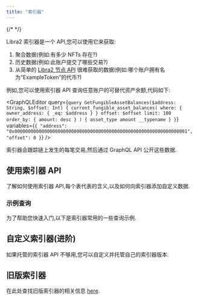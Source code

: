 ```yaml
---
title: "索引器"
---
```




{/* <IndexerBetaNotice /> */}

Libra2 索引器是一个 API,您可以使用它来获取:

1. 聚合数据(例如:有多少 NFTs 存在?)
2. 历史数据(例如:此账户提交了哪些交易?)
3. 从简单的 [Libra2 节点 API](/zh/build/apis/fullnode-rest-api) 很难获取的数据(例如:哪个账户拥有名为“ExampleToken”的代币?)

例如,您可以使用索引器 API 查询任意账户的可替代资产余额,代码如下:

<GraphQLEditor
  query={`query GetFungibleAssetBalances($address: String, $offset: Int) {
  current_fungible_asset_balances(
    where: { owner_address: { _eq: $address } }
    offset: $offset
    limit: 100
    order_by: { amount: desc }
  ) {
    asset_type
    amount
    __typename
  }
}`}
  variables={`{
  "address": "0x0000000000000000000000000000000000000000000000000000000000000001",
  "offset": 0
}`}
/>

<Aside type="note">
  索引器会跟踪链上发生的每笔交易,然后通过 GraphQL API 公开这些数据.
</Aside>

## 使用索引器 API

了解如何使用索引器 API,每个表代表的含义,以及如何向索引器添加自定义数据.

<CardGrid>
  <LinkCard href="/zh/build/indexer/libra2-hosted" title="访问 API" description="了解如何查询索引器 API。" />

  <LinkCard href="/zh/build/indexer/indexer-reference" title="索引器表参考" description="详细的索引器表格及其架构参考。" />

  <LinkCard href="/zh/build/indexer/architecture" title="架构" description="索引器架构的详细布局。" />
</CardGrid>

### 示例查询

为了帮助您快速入门,以下是索引器常用的一些查询示例.

<CardGrid>
  <LinkCard href="/zh/build/indexer/fungible-asset-balances" title="获取可替代资产余额" description="获取某账户当前拥有的所有可替代资产。" />

  <LinkCard href="/zh/build/indexer/account-transactions" title="获取账户交易" description="获取影响某账户的所有交易记录。" />

  <LinkCard href="/zh/build/indexer/ans-lookup" title="获取 Libra2 名称" description="通过 ANS 检索与某账户关联的 Libra2 名称。" />

  <LinkCard href="/zh/build/indexer/fungible-asset-info" title="获取可替代资产信息" description="获取特定可替代资产的详细信息。" />

  <LinkCard href="/zh/build/indexer/get-nft-collections" title="获取 NFT 集合" description="检索某账户拥有的 NFT 集合。" />

  <LinkCard href="/zh/build/indexer/get-nfts" title="获取 NFT" description="检索某账户拥有的个人 NFT。" />

  <LinkCard href="/zh/build/indexer/token-metadata" title="获取代币元数据" description="获取特定代币的元数据信息。" />

  <LinkCard href="/zh/build/indexer/get-delegators" title="统计质押池中的委托人" description="检索质押池中活跃的委托人数量。" />
</CardGrid>

## 自定义索引器(进阶)

如果托管的索引器 API 不够用,您可以自定义并托管自己的索引器版本.

<CardGrid>
  <LinkCard href="/zh/build/indexer/architecture" title="架构" description="索引器架构的详细布局。" />

  <LinkCard href="/zh/build/indexer/custom-processors" title="自定义处理器" description="自定义索引器中数据处理和共享的方式。" />

  <LinkCard href="/zh/build/indexer/txn-stream" title="交易流服务" description="索引器使用的 GRPC 交易流服务。" />

  <LinkCard href="/zh/build/indexer/self-hosted" title="自托管索引器 API" description="托管您自己的索引器 API。" />
</CardGrid>

## 旧版索引器

在此处查找旧版索引器的相关信息 [here](/zh/build/indexer/legacy).
